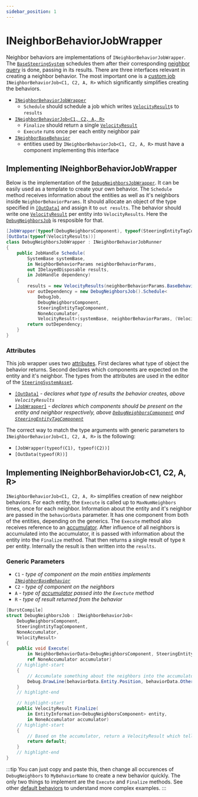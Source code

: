 ```yaml
---
sidebar_position: 1
---
```


# INeighborBehaviorJobWrapper

Neighbor behaviors are implementations of `INeighborBehaviorJobWrapper`. The [`BaseSteeringSystem`](/docs/documentation-core/base-system/BaseSteeringSystem) schedules them after their corresponding [neighbor query](/docs/documentation-core/queries/neighbor_queries/overview) is done, passing in its results. There are three interfaces relevant in creating a neighbor behavior. The most important one is a [custom job](https://docs.unity3d.com/Packages/com.unity.jobs@0.0/manual/custom_job_types.html) `INeighborBehaviorJob<C1, C2, A, R>` which significantly simplifies creating the behaviors. 

- [`INeighborBehaviorJobWrapper`](/docs/documentation-core/behaviors/neighbor-behaviors/#implementing-ineighborbehaviorjobwrapper) 
    - `Schedule` should schedule a job which writes [`VelocityResult`](/docs/documentation-defaults/behaviors/VelocityResult)s to `results`
- [`INeighborBehaviorJob<C1, C2, A, R>`](/docs/documentation-core/behaviors/neighbor-behaviors/#implementing-ineighborbehaviorjobc1-c2-a-r)
    - `Finalize` should return a single [`VelocityResult`](/docs/documentation-defaults/behaviors/VelocityResult)
    -  `Execute` runs once per each entity neighbor pair
- [`INeighborBaseBehavior`](/docs/documentation-core/components/INeighborBaseBehavior)
    - entities used by `INeighborBehaviorJob<C1, C2, A, R>` must have a component implementing this interface

## Implementing INeighborBehaviorJobWrapper

Below is the implementation of the [`DebugNeighborsJobWrapper`](/docs/documentation-defaults/behaviors/neighbor-behaviors/debug-neigbhors). It can be easily used as a template to create your own behavior. The `Schedule` method receives information about the entities as well as it's neighbors inside `NeighborBehaviorParams`. It should allocate an object of the type specified in [`[OutData]`](/docs/documentation-core/attributes#outdataattribute) and assign it to `out results`. The behavior should write one [`VelocityResult`](/docs/documentation-defaults/behaviors/VelocityResult) per entity into `VelocityResults`. Here the [`DebugNeighborsJob`](/docs/documentation-defaults/behaviors/neighbor-behaviors/debug-neigbhors) is resposible for that.

```csharp title="DebugNeighborsJobWrapper.cs"
[JobWrapper(typeof(DebugNeighborsComponent), typeof(SteeringEntityTagComponent))]
[OutData(typeof(VelocityResults))]
class DebugNeighborsJobWrapper : INeighborBehaviorJobRunner
{
    public JobHandle Schedule(
        SystemBase systemBase,
        in NeighborBehaviorParams neighborBehaviorParams,
        out IDelayedDisposable results,
        in JobHandle dependency)
    {	
        results = new VelocityResults(neighborBehaviorParams.BaseBehaviorParams.EntityCount);
        var outDependency = new DebugNeighborsJob().Schedule<
            DebugJob, 
            DebugNeighborsComponent, 
            SteeringEntityTagComponent, 
            NoneAccumulator, 
            VelocityResult>(systemBase, neighborBehaviorParams, (VelocityResults)results, 1, dependency);
        return outDependency;
    }
}
```

### Attributes

This job wrapper uses two [attributes](/docs/documentation-core/attributes). First declares what type of object the behavior returns. Second declares which components are expected on the entity and it's neighbor. The types from the attributes are used in the editor of the [`SteeringSystemAsset`](/docs/documentation-core/base-system/SteeringSystemAsset). 

- [`[OutData]`](/docs/documentation-core/attributes#outdataattribute) - *declares what type of results the behavior creates, above `VelocityResults`*
- [`[JobWrapper]`](/docs/documentation-core/attributes#jobwrapperattribute) - *declares which components should be present on the entity and neighbor respectively, above [`DebugNeighborsComponent`](/docs/documentation-defaults/behaviors/neighbor-behaviors/debug-neigbhors#debugneighborscomponent) and [`SteeringEntityTagComponent`](/docs/documentation-core/base-system/steering-entity)*

The correct way to match the type arguments with generic parameters to `INeighborBehaviorJob<C1, C2, A, R>` is the following:

- `[JobWrapper(typeof(C1), typeof(C2))]`
- `[OutData(typeof(R))]`

## Implementing INeighborBehaviorJob\<C1, C2, A, R\>

`INeighborBehaviorJob<C1, C2, A, R>` simplifies creation of new neighbor behaviors. For each entity, the `Execute` is called up to `MaxNumNeighbors` times, once for each neighbor. Information about the entity and it's neighbor are passed in the `behaviorData` parameter. It has one component from both of the entities, depending on the generics. The `Execute` method also receives reference to an [accumulator](/docs/documentation-core/behaviors/accumulators). After influence of all neighbors is accumulated into the accumulator, it is passed with information about the entity into the `Finalize` method. That then returns a single result of type `R` per entity. Internally the result is then written into the `results`. 

### Generic Parameters

- `C1` - *type of component on the main entities implements [`INeighborBaseBehavior`](/docs/documentation-core/components/INeighborBaseBehavior)*
- `C2` - *type of component on the neighbors*
- `A` - *type of [accumulator](/docs/documentation-core/behaviors/accumulators) passed into the `Exectute` method*
- `R` - *type of result returned from the behavior*

```csharp title="DebugNeighborsJobWrapper.cs"
[BurstCompile]
struct DebugNeighborsJob : INeighborBehaviorJob<
    DebugNeighborsComponent, 
    SteeringEntityTagComponent, 
    NoneAccumulator, 
    VelocityResult>
{
    public void Execute(
        in NeighborBehaviorData<DebugNeighborsComponent, SteeringEntityTagComponent> behaviorData,
        ref NoneAccumulator accumulator)
    // highlight-start
    {
        // Accumulate something about the neighbors into the accumulator
        Debug.DrawLine(behaviorData.Entity.Position, behaviorData.OtherEntity.Position);
    }
    // highlight-end

    // highlight-start
    public VelocityResult Finalize(
        in EntityInformation<DebugNeighborsComponent> entity,
        in NoneAccumulator accumulator)
    // highlight-start
    {
        // Based on the accumulator, return a VelocityResult which tells which way to go
        return default;
    }
    // highlight-end
}
```

:::tip
You can just copy and paste this, then change all occurences of `DebugNeighbors` to `MyBehaviorName` to create a new behavior quickly. The only two things to implement are the `Execute` and `Finalize` methods. See other [default behaviors](/docs/category/neighbor-behaviors-1) to understand more complex examples. 
:::